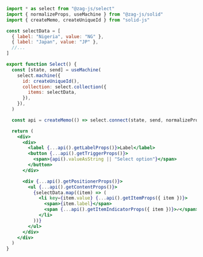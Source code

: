 ```jsx
import * as select from "@zag-js/select"
import { normalizeProps, useMachine } from "@zag-js/solid"
import { createMemo, createUniqueId } from "solid-js"

const selectData = [
  { label: "Nigeria", value: "NG" },
  { label: "Japan", value: "JP" },
  //...
]

export function Select() {
  const [state, send] = useMachine(
    select.machine({
      id: createUniqueId(),
      collection: select.collection({
        items: selectData,
      }),
    }),
  )

  const api = createMemo(() => select.connect(state, send, normalizeProps))

  return (
    <div>
      <div>
        <label {...api().getLabelProps()}>Label</label>
        <button {...api().getTriggerProps()}>
          <span>{api().valueAsString || "Select option"}</span>
        </button>
      </div>

      <div {...api().getPositionerProps()}>
        <ul {...api().getContentProps()}>
          {selectData.map((item) => (
            <li key={item.value} {...api().getItemProps({ item })}>
              <span>{item.label}</span>
              <span {...api().getItemIndicatorProps({ item })}>✓</span>
            </li>
          ))}
        </ul>
      </div>
    </div>
  )
}
```
